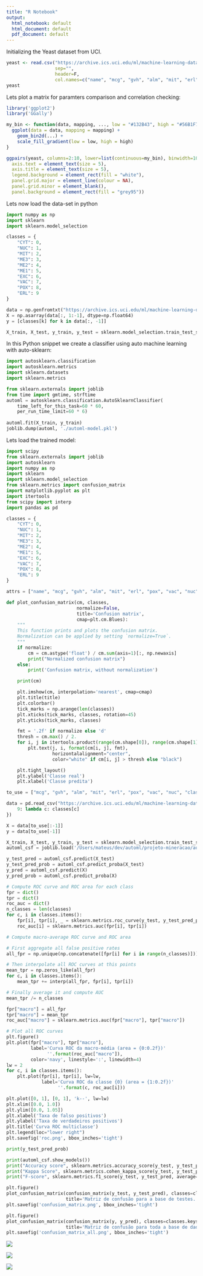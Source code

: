 ```yaml
---
title: "R Notebook"
output:
  html_notebook: default
  html_document: default
  pdf_document: default
---
```

Initializing the Yeast dataset from UCI.

```r
yeast <- read.csv("https://archive.ics.uci.edu/ml/machine-learning-databases/yeast/yeast.data",
                  sep="",
                  header=F,
                  col.names=c("name", "mcg", "gvh", "alm", "mit", "erl", "pox", "vac", "nuc", "class"))
yeast
```

Lets plot a matrix for paramters comparison and correlation checking:

```r
library('ggplot2')
library('GGally')

my_bin <- function(data, mapping, ..., low = "#132B43", high = "#56B1F7") {
  ggplot(data = data, mapping = mapping) +
    geom_bin2d(...) +
    scale_fill_gradient(low = low, high = high)
}

ggpairs(yeast, columns=2:10, lower=list(continuous=my_bin), binwidth=10) + theme(
  axis.text = element_text(size = 5),
  axis.title = element_text(size = 5),
  legend.background = element_rect(fill = "white"),
  panel.grid.major = element_line(colour = NA),
  panel.grid.minor = element_blank(),
  panel.background = element_rect(fill = "grey95"))
```
Lets now load the data-set in python
```python
import numpy as np
import sklearn
import sklearn.model_selection

classes = {
    "CYT": 0,
    "NUC": 1,
    "MIT": 2,
    "ME3": 3,
    "ME2": 4,
    "ME1": 5,
    "EXC": 6,
    "VAC": 7,
    "POX": 8,
    "ERL": 9
}

data = np.genfromtxt("https://archive.ics.uci.edu/ml/machine-learning-databases/yeast/yeast.data", dtype="|U5", autostrip=True)
X = np.asarray(data[:, 1:-1], dtype=np.float64)
y = [classes[k] for k in data[:, -1]]

X_train, X_test, y_train, y_test = sklearn.model_selection.train_test_split(X, y, random_state=1)
```

In this Python snippet we create a classifier using auto machine learning with auto-sklearn:

```python
import autosklearn.classification
import autosklearn.metrics
import sklearn.datasets
import sklearn.metrics

from sklearn.externals import joblib
from time import gmtime, strftime
automl = autosklearn.classification.AutoSklearnClassifier(
    time_left_for_this_task=60 * 60,
    per_run_time_limit=60 * 6) 
    
automl.fit(X_train, y_train)
joblib.dump(automl, './automl-model.pkl')
```

Lets load the trained model:

```python
import scipy
from sklearn.externals import joblib
import autosklearn
import numpy as np
import sklearn
import sklearn.model_selection
from sklearn.metrics import confusion_matrix
import matplotlib.pyplot as plt
import itertools
from scipy import interp
import pandas as pd

classes = {
    "CYT": 0,
    "NUC": 1,
    "MIT": 2,
    "ME3": 3,
    "ME2": 4,
    "ME1": 5,
    "EXC": 6,
    "VAC": 7,
    "POX": 8,
    "ERL": 9
}

attrs = ["name", "mcg", "gvh", "alm", "mit", "erl", "pox", "vac", "nuc", "class"]

def plot_confusion_matrix(cm, classes,
                          normalize=False,
                          title='Confusion matrix',
                          cmap=plt.cm.Blues):
    """
    This function prints and plots the confusion matrix.
    Normalization can be applied by setting `normalize=True`.
    """
    if normalize:
        cm = cm.astype('float') / cm.sum(axis=1)[:, np.newaxis]
        print("Normalized confusion matrix")
    else:
        print('Confusion matrix, without normalization')

    print(cm)

    plt.imshow(cm, interpolation='nearest', cmap=cmap)
    plt.title(title)
    plt.colorbar()
    tick_marks = np.arange(len(classes))
    plt.xticks(tick_marks, classes, rotation=45)
    plt.yticks(tick_marks, classes)

    fmt = '.2f' if normalize else 'd'
    thresh = cm.max() / 2.
    for i, j in itertools.product(range(cm.shape[0]), range(cm.shape[1])):
        plt.text(j, i, format(cm[i, j], fmt),
                 horizontalalignment="center",
                 color="white" if cm[i, j] > thresh else "black")

    plt.tight_layout()
    plt.ylabel('Classe real')
    plt.xlabel('Classe predita')

to_use = ["mcg", "gvh", "alm", "mit", "erl", "pox", "vac", "nuc", "class"]

data = pd.read_csv("https://archive.ics.uci.edu/ml/machine-learning-databases/yeast/yeast.data", sep="\s+", usecols=to_use, names=attrs, converters={
    9: lambda c: classes[c]
})

X = data[to_use[:-1]]
y = data[to_use[-1]]

X_train, X_test, y_train, y_test = sklearn.model_selection.train_test_split(X, y, random_state=1)
automl_csf = joblib.load('/Users/mateus/dev/automl/projeto-mineracao/automl-2017-08-14 18:38:46.pkl')

y_test_pred = automl_csf.predict(X_test)
y_test_pred_prob = automl_csf.predict_proba(X_test)
y_pred = automl_csf.predict(X)
y_pred_prob = automl_csf.predict_proba(X)

# Compute ROC curve and ROC area for each class
fpr = dict()
tpr = dict()
roc_auc = dict()
n_classes = len(classes)
for c, i in classes.items():
    fpr[i], tpr[i], _ = sklearn.metrics.roc_curve(y_test, y_test_pred_prob[:, i], pos_label=i)
    roc_auc[i] = sklearn.metrics.auc(fpr[i], tpr[i])

# Compute macro-average ROC curve and ROC area

# First aggregate all false positive rates
all_fpr = np.unique(np.concatenate([fpr[i] for i in range(n_classes)]))

# Then interpolate all ROC curves at this points
mean_tpr = np.zeros_like(all_fpr)
for c, i in classes.items():
    mean_tpr += interp(all_fpr, fpr[i], tpr[i])

# Finally average it and compute AUC
mean_tpr /= n_classes

fpr["macro"] = all_fpr
tpr["macro"] = mean_tpr
roc_auc["macro"] = sklearn.metrics.auc(fpr["macro"], tpr["macro"])

# Plot all ROC curves
plt.figure()
plt.plot(fpr["macro"], tpr["macro"],
         label='Curva ROC da macro-média (area = {0:0.2f})'
               ''.format(roc_auc["macro"]),
         color='navy', linestyle=':', linewidth=4)
lw = 2
for c, i in classes.items():
    plt.plot(fpr[i], tpr[i], lw=lw,
             label='Curva ROC da classe {0} (area = {1:0.2f})'
                   ''.format(c, roc_auc[i]))

plt.plot([0, 1], [0, 1], 'k--', lw=lw)
plt.xlim([0.0, 1.0])
plt.ylim([0.0, 1.05])
plt.xlabel('Taxa de falso positivos')
plt.ylabel('Taxa de verdadeiros positivos')
plt.title('Curva ROC multiclasse')
plt.legend(loc="lower right")
plt.savefig('roc.png', bbox_inches='tight')

print(y_test_pred_prob)

print(automl_csf.show_models())
print("Accuracy score", sklearn.metrics.accuracy_score(y_test, y_test_pred))
print("Kappa Score", sklearn.metrics.cohen_kappa_score(y_test, y_test_pred))
print("F-score", sklearn.metrics.f1_score(y_test, y_test_pred, average="macro"))

plt.figure()
plot_confusion_matrix(confusion_matrix(y_test, y_test_pred), classes=classes.keys(), normalize=True,
                      title='Matriz de confusão para a base de testes.')
plt.savefig('confusion_matrix.png', bbox_inches='tight')

plt.figure()
plot_confusion_matrix(confusion_matrix(y, y_pred), classes=classes.keys(), normalize=True,
                      title='Matriz de confusão para toda a base de dados.')
plt.savefig('confusion_matrix_all.png', bbox_inches='tight')
```

![](roc.png)

![](confusion_matrix.png)

![](confusion_matrix_all.png)